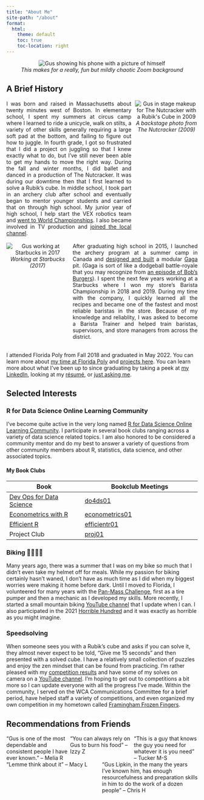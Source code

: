 ```yaml
---
title: "About Me"
site-path: "/about"
format:
  html:
    theme: default
    toc: true
    toc-location: right
---
```


<style>
	.flex-container {
    display: flex;
    flex-wrap: wrap;
  }

  .flex-item {
    flex: 33.33%;
  }

.grid-container-left {
    display: grid;
    grid-template-columns: 1fr 2fr;
    column-gap: 10px;
  }
  .item-1-left {
    grid-column:  2; 
    grid-row:  1;
    text-align: justify;
  }
  .item-2-left {
    grid-column: 1;
    grid-row: 1;
  }
  .grid-container-right {
    display: grid;
    grid-template-columns: 2fr 1fr;
    column-gap: 10px;
  }
  .item-1-right {
    grid-column:  1; 
    grid-row:  1;
    text-align: justify;
  }
  .item-2-right {
    grid-column: 2;
    grid-row: 1;
  }

  @media (max-width: 700px) {
    .flex-item {
      flex: 100%;
    }

  .grid-container {
      display: grid;
      grid-template-columns: 1fr;
      justify-items: center;
      row-gap:  5px;
    }
  .item-1 {
      grid-column:  1; 
      grid-row:  2;
    }
  .item-2 {
      grid-column: 1;
      grid-row: 1;
      text-align: justify;
    }
  }
</style>

<center><img src="/assets/gus_double_gus.jpg" 
			 style="max-width: 100%;"
			 alt="Gus showing his phone with a picture of himself"/></center>
<center><em>This makes for a really, fun but mildly chaotic Zoom background</em></center>

## A Brief History

<div class="grid-container grid-container-right">
  <div class="item-1 item-1-right">I was born and raised in Massachusetts about twenty minutes west of Boston. In elementary school, I spent my summers at circus camp where I learned to ride a unicycle, walk on stilts, a variety of other skills generally requiring a large soft pad at the bottom, and failing to figure out how to juggle. In fourth grade, I got so frustrated that I did a project on juggling so that I knew exactly what to do, but I've still never been able to get my hands to move the right way. During the fall and winter months, I did ballet and danced in a production of The Nutcracker. It was during our downtime then that I first learned to solve a Rubik's cube. In middle school, I took part in an archery club after school and eventually began to mentor younger students and carried that on through high school. My junior year of high school, I help start the VEX robotics team and <a href="https://patch.com/massachusetts/framingham/flyers-competing-in-world-championships-in-california">went to World Championships</a>. I also became involved in TV production and <a href="https://www.wickedlocal.com/story/bulletin-tab/2015/06/07/access-framingham-celebrates-new-home/34390600007/">joined the local channel</a>.
  </div>
<div class="item-2 item-2-right">
<center><img src="/assets/ballet_cube.jpg" 
             style="max-height: 315px;"
             alt="Gus in stage makeup for The Nutcracker with a Rubik's Cube in 2009"/>
  <br>
  <em>A backstage photo from The Nutcracker (2009)</em>
</center>
</div>
</div>
<br>
<div class="grid-container grid-container-left">
  <div class="item-1 item-1-left">After graduating high school in 2015, I launched the archery program at a summer camp in Canada and <a href="https://www.brandeis.edu/precollege/pdfs/gaga-pit.pdf">designed and built</a> a modular <a href="https://www.gagacenter.com/nyc/about/what-is-gaga/">Gaga</a> pit. (Gaga is sort of like a dodgeball battle-royale that you may recognize from <a href="https://bobs-burgers.fandom.com/wiki/Y_Tu_Ga-Ga_Tambien">an episode of Bob's Burgers</a>). I spent the next few years working at a Starbucks where I won my store's Barista Championship in 2018 and 2019. During my time with the company, I quickly learned all the recipes and became one of the fastest and most reliable baristas in the store. Because of my knowledge and reliablity, I was asked to become a Barista Trainer and helped train baristas, supervisors, and store managers from across the district.
  </div>
<div class="item-2 item-2-left">
  <center><img src="/assets/gus_barista.jpg" 
               style="max-height: 250px;"
               alt="Gus working at Starbucks in 2017"/>
  <br>
  <em>Working at Starbucks (2017)</em>
</center>
</div>
</div>
<br>
I attended Florida Poly from Fall 2018 and graduated in May 2022. You can learn
more about [my time at Florida
Poly](https://floridapoly.edu/search/?q=gus+lipkin) and [projects here](/). You can learn more about what I've been up to since graduating by taking a peek at [my LinkedIn](https://www.linkedin.com/in/guslipkin/), looking at my
[résumé](resume.html), or [just asking me](contact.html).

## Selected Interests

### R for Data Science Online Learning Community

I've become quite active in the very long named [R for Data Science Online Learning Community](https://www.rfordatasci.com/). I participate in several book clubs ranging across a variety of data science related topics. I am also honored to be considered a community mentor and do my best to answer a variety of questions from other community members about R, statistics, data science, and other associated topics.

::: {.callout-note collapse="true"}
#### My Book Clubs

| Book                                                        | Bookclub Meetings                                                                          |
|-------------------------------------------------------------|--------------------------------------------------------------------------------------------|
| [Dev Ops for Data Science](https://do4ds.com/)              | [do4ds01](https://www.youtube.com/playlist?list=PL3x6DOfs2NGh_vdoVBZ0Tp3nOrOgY_XIZ)        |
| [Econometrics with R](https://www.econometrics-with-r.org/) | [econometrics01](https://www.youtube.com/playlist?list=PL3x6DOfs2NGg-dZDvNIVm-rCDPkm1VKNu) |
| [Efficient R](https://csgillespie.github.io/efficientR/)    | [efficientr01](https://www.youtube.com/playlist?list=PL3x6DOfs2NGiHng8tTFaQrPkJoJNgCJPu)   |
| Project Club                                                | [proj01](https://www.youtube.com/playlist?list=PL3x6DOfs2NGgRuMQogeHX0UTrGY_Ri6Y_)         |

:::

### Biking 🚴‍♂️🚵‍♂️

Many years ago, there was a summer that I was on my bike so much that I didn't
even take my helmet off for meals. While my passion for biking certainly hasn't
waned, I don't have as much time as I did when my biggest worries were making it
home before dark. Until I moved to Florida, I volunteered for many years with
the [Pan-Mass Challenge](https://www.pmc.org), first as a tire pumper and then a
mechanic as I developed my skills. More recently, I started a small mountain
biking [YouTube
channel](https://www.youtube.com/channel/UCxIYX617QqHZgZ2DmxmbS4A) that I update
when I can. I also participated in the 2021 [Horrible
Hundred](https://www.horrible-hundred.com) and it was exactly as horrible as you
might imagine.

### Speedsolving

When someone sees you with a Rubik's cube and asks if you can solve it, they
almost never expect to be told, "Give me 15 seconds" and then presented with a
solved cube. I have a relatively small collection of puzzles and enjoy the zen
mindset that can be found from practicing. I'm rather pleased with my
[competition results](https://www.worldcubeassociation.org/persons/2013LIPK01)
and have some of my solves on camera on a [YouTube
channel](https://www.youtube.com/channel/UCLH9e8AUL8Pw2T0H2hoPj9Q). I'm hoping
to get out to competitions a bit more so I can update everyone with all the
progress I've made. Within the community, I served on the WCA Communications
Committee for a brief period, have helped staff a variety of competitions, and
even organized my own competition in my hometown called [Framingham Frozen
Fingers](https://www.worldcubeassociation.org/competitions/FraminghamFrozenFingers2018).

## Recommendations from Friends

<div class="flex-container">
  <div class="flex-item">"Gus is one of the most dependable and consistent people I have ever known." – Melia R</div>
  <div class="flex-item">"You can always rely on Gus to burn his food" – Izzy Z</div>
  <div class="flex-item">"This is a guy that knows the guy you need for whatever it is you need" – Tucker M-S</div>
  <div class="flex-item">"Lemme think about it" – Macy L</div>
  <div class="flex-item">"Gus Lipkin, in the many the years I've known him, has enough resourcefulness and preparation skills in him to do the work of a dozen people" – Chris H</div>
</div>
